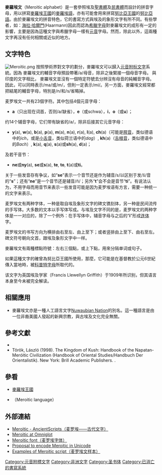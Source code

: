 {{Infobox WS
|name=麦罗埃文
|languages=[[麦罗埃语|麦罗埃语]] 或 [[旧努比亚语|旧努比亚语]]
|type=[[元音附標文字|元音附標文字]]
|time=~前200年 到600年
|fam1=[[聖書體|聖書體]]
|fam2=[[民書體|民書體]]
|sample=Meroitic.png
|iso15924=Mero
|unicode = [http://www.unicode.org/charts/PDF/U10980.pdf U+10980-U+1099F]
[http://www.unicode.org/charts/PDF/U109A0.pdf U+109A0-U+109FF]
}}
{{alphabet}}

'''麥羅埃文'''（Meroitic alphabet）是一套參照埃及[[聖書體|聖書體]]及[[民書體|民書體]]而設計的拼音字母，用以拼寫[[麥羅埃王國|麥羅埃王國]]的[[梅羅語|麥羅埃語]]，亦有可能會用來拼寫[[努比亞王國|努比亞王國]]的[[努比亞語|努比亞語]]。由於麥羅埃文的拼音特色，它的書寫方式與埃及的象形文字有所不同。有些學者，如：[[海拉·哈爾門|海拉·哈爾門]](Haarmann)因此而認為[[希臘字母|希臘字母]]對麥羅埃文的成形有一定的影響，主要是因為這種文字與希臘字母一樣有[[元音|元音]]字母。然而，除此以外，這兩種文字再沒有任何相關或近似的地方。

==文字特色==
[[File:Meroitic.png|thumb]]
<!--這一段和副題都是由~~~~加上，原文並沒有。-->
<!--麥羅埃文跟它的埃及文字原型一樣，分兩種不同的書體。不過，語言學者普遍不把它的日常書體稱作“民書體”，而稱之為“草書體”。-->按照學術界對文字的劃分，麥羅埃文可以歸入[[元音附标文字|元音附标文字]]系統。因為<!--以下內容補接譯文-->麥羅埃文的輔音字母預設帶著/a/母音，除非之後緊接一個母音字母。<!--補充-->與印度的文字相比，<!--譯文-->麥羅埃文並沒有一個特定符號去分辨沒有母音的純輔音字母。因此，<m>可以同時表示/ma/或/m/，但<mi>則一定表示/mi/。另一方面，麥羅埃文經常都把結尾的輔音字母，特別是/n/和/s/省略掉。

麦罗埃文一共有23個字符。其中包括4個元音字母：
*'''a'''（只出现在词首，否则/a/缺省），'''e'''（或schwa），'''i'''，'''o'''（或'''u'''）；
约14个辅音字母，它们带有缺省的/a/，除非后接其它元音字母：
*'''y'''(a), '''w'''(a), '''b'''(a), '''p'''(a), '''m'''(a), '''n'''(a), '''r'''(a), '''l'''(a), '''ch'''(a)（可能是[[腭音|腭音]]，类似德语中的''ich''，或是[[小舌音|小舌音]]，类似荷兰语中的''dag''）, '''kh'''(a)（[[舌根音|舌根音]]，类似德语中的''Bach''）, '''k'''(a), '''q'''(a), '''s'''(a)或'''sh'''(a), '''d'''(a)；
及若干音节：  
*'''ne'''或'''ny'''(a), '''se'''或'''s'''(a), '''te''', '''to''', '''t'''(a)或'''ti'''。
关于一些发音存有争议，如“'''se'''”表示一个音节还是作为辅音/s/以区别于发/š/音的“'''s'''”；还有“'''ne'''”是一个音节还是辅音/ñ/；另外“'''t'''”会不会是音节“'''ti'''”。有说法认为，不用字母而用音节来表示一些发音可能是因为麦罗埃语有方言，需要一种统一的文字来表示。 

麦罗埃文有两种字体，一种是取自埃及象形文字的碑文镌刻体，另一种是民间流传的手写体。大多数的文本以手写体写成。与埃及文字不同的是，麦罗埃文的两种字体是一一对应的，除了一个例外：在手写体中，辅音字母与之后的“'''i'''”形成[[连体|连体]]字。

麦罗埃文的书写方向为横排由右至左、由上至下；或者竖排由上至下、由右至左。碑文符号朝向文首，跟埃及象形文字中一样。

麥羅埃文有兩種標點符號：左右三個點，或上下點，用來分隔单词或句子。

如果這種文字的確曾為努比亞王國所使用，那麼，它可能是在基督教於公元6世紀傳入當地時，被[[科普特字母|科普特字母]]所取代的。

该文字为英国埃及学家{{en-link|葛利菲斯|Francis Llewellyn Griffith}}（Francis Llewellyn Griffith）于1909年所识别，但其语言本身至今未被完全解读。

==相關應用==
* 麥羅埃文亦是一種人工語言文字[[Nuwaubian_Nation|Nuwaubian Nation]]的別名。這一種語言是由一位非裔美國人發起的新興宗教，與古埃及文化完全無關。

==參考文獻==
{{refbegin}}
*{{cite web|url=http://www.soas.ac.uk/linguistics/research/workingpapers/volume-14/37821.pdf|title=A phonological investigation into the Meroitic ‘syllable’ signs ''ne'' and ''se'' and their implications on the ''e'' sign|last=Rowan|first=Kirsty|year=2006|work=SOAS Working Papers in Linguistics|pages='''14''': 131–167|accessdate=2008-11-15}}{{dead link|date=2018年5月 |bot=InternetArchiveBot |fix-attempted=yes }}
*Török, László (1998). The Kingdom of Kush: Handbook of the Napatan-Meróitic Civilization (Handbook of Oriental Studies/Handbuch Der Orientalistik). New York: Brill Academic Publishers. {{ISBN|90-04-10448-8}}.
{{refend}}

==參看==
* [[麥羅埃王國|麥羅埃王國]]
* {{en-link|麥羅埃語|Meroitic language}}（Meroitic language）

==外部連結==
* [http://www.ancientscripts.com/meroitic.html Meroitic - AncientScripts（麦罗埃——古代文字）]
* [http://www.omniglot.com/writing/meroitic.htm Meroitic at Omniglot]
* [http://reinhold.kainhofer.com/rk_fonts/rkaf_meroitic.html Meroitic font（麦罗埃字体）]
* [http://std.dkuug.dk/jtc1/sc2/wg2/docs/n1638/n1638.htm Proposal to encode Meroitic in Unicode]
* [http://www.digitalegypt.ucl.ac.uk/nubia/mwriting.html Examples of Meroitic script（麦罗埃文样本）]{{Wayback|url=http://www.digitalegypt.ucl.ac.uk/nubia/mwriting.html |date=20120716212837 }}

{{list of writing systems}}

[[Category:元音附標文字|Category:元音附標文字]]
[[Category:非洲文字|Category:非洲文字]]
[[Category:圣书体|Category:圣书体]]
[[Category:已消亡的書寫系統|Category:已消亡的書寫系統]]